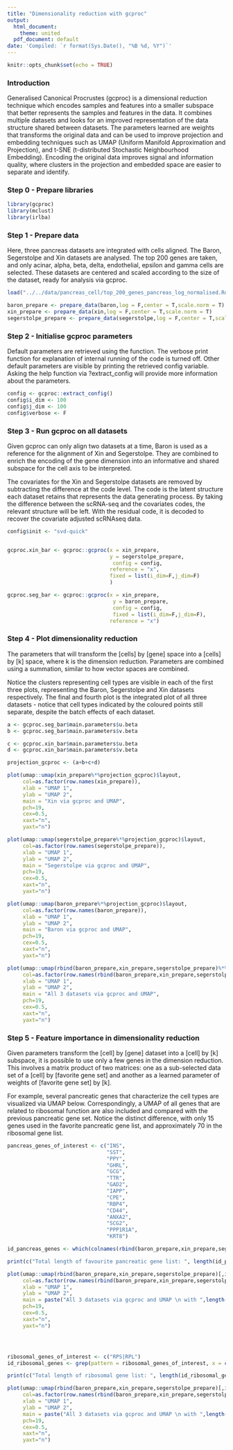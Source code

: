 ```yaml
---
title: "Dimensionality reduction with gcproc"
output:
  html_document:
    theme: united
  pdf_document: default
date: 'Compiled: `r format(Sys.Date(), "%B %d, %Y")`'
---
```


```r
knitr::opts_chunk$set(echo = TRUE)
```

### Introduction

Generalised Canonical Procrustes (gcproc) is a dimensional reduction technique which encodes samples and features into a smaller subspace that better represents the samples and features in the data. It combines multiple datasets and looks for an improved representation of the data structure shared between datasets. The parameters learned are weights that transforms the original data and can be used to improve projection and embedding techniques such as UMAP (Uniform Manifold Approximation and Projection), and t-SNE (t-distributed Stochastic Neighbourhood Embedding). Encoding the original data improves signal and information quality, where clusters in the projection and embedded space are easier to separate and identify.

### Step 0 - Prepare libraries

```r
library(gcproc)
library(mclust)
library(irlba)
```


### Step 1 - Prepare data

Here, three pancreas datasets are integrated with cells aligned. The Baron, Segerstolpe and Xin datasets are analysed. The top 200 genes are taken, and only acinar, alpha, beta, delta, endothelial, epsilon and gamma cells are selected. These datasets are centered and scaled according to the size of the dataset, ready for analysis via gcproc.

```r

load("../../data/pancreas_cell/top_200_genes_pancreas_log_normalised.Rdata")

baron_prepare <- prepare_data(baron,log = F,center = T,scale.norm = T)
xin_prepare <- prepare_data(xin,log = F,center = T,scale.norm = T)
segerstolpe_prepare <- prepare_data(segerstolpe,log = F,center = T,scale.norm = T)

```


### Step 2 - Initialise gcproc parameters

Default parameters are retrieved using the function. The verbose print function for explanation of internal running of the code is turned off. Other default parameters are visible by printing the retrieved config variable. Asking the help function via ?extract_config will provide more information about the parameters. 

```r

config <- gcproc::extract_config()
config$i_dim <- 100
config$j_dim <- 100
config$verbose <- F
```


### Step 3 - Run gcproc on all datasets

Given gcproc can only align two datasets at a time, Baron is used as a reference for the alignment of Xin and Segerstolpe. They are combined to enrich the encoding of the gene dimension into an informative and shared subspace for the cell axis to be interpreted.

The covariates for the Xin and Segerstolpe datasets are removed by subtracting the difference at the code level. The code is the latent structure each dataset retains that represents the data generating process. By taking the difference between the scRNA-seq and the covariates codes, the relevant structure will be left. With the residual code, it is decoded to recover the covariate adjusted scRNAseq data.

```r


config$init <- "svd-quick"


gcproc.xin_bar <- gcproc::gcproc(x = xin_prepare, 
                                 y = segerstolpe_prepare, 
                                  config = config,
                                 reference = "x",
                                 fixed = list(i_dim=F,j_dim=F)
                                 )

gcproc.seg_bar <- gcproc::gcproc(x = xin_prepare, 
                                  y = baron_prepare, 
                                  config = config,
                                  fixed = list(i_dim=F,j_dim=F),
                                 reference = "x")


```


### Step 4 - Plot dimensionality reduction

The parameters that will transform the [cells] by [gene] space into a [cells] by [k] space, where k is the dimension reduction. Parameters are combined using a summation, similar to how vector spaces are combined.

Notice the clusters representing cell types are visible in each of the first three plots, representing the Baron, Segerstolpe and Xin datasets respectively. The final and fourth plot is the integrated plot of all three datasets - notice that cell types indicated by the coloured points still separate, despite the batch effects of each dataset. 

```r

a <- gcproc.seg_bar$main.parameters$u.beta
b <- gcproc.seg_bar$main.parameters$v.beta

c <- gcproc.xin_bar$main.parameters$u.beta
d <- gcproc.xin_bar$main.parameters$v.beta

projection_gcproc <- (a+b+c+d)

plot(umap::umap(xin_prepare%*%projection_gcproc)$layout,
     col=as.factor(row.names(xin_prepare)), 
     xlab = "UMAP 1", 
     ylab = "UMAP 2", 
     main = "Xin via gcproc and UMAP",
     pch=19,
     cex=0.5,
     xaxt="n",
     yaxt="n")

plot(umap::umap(segerstolpe_prepare%*%projection_gcproc)$layout,
     col=as.factor(row.names(segerstolpe_prepare)), 
     xlab = "UMAP 1", 
     ylab = "UMAP 2", 
     main = "Segerstolpe via gcproc and UMAP",
     pch=19,
     cex=0.5,
     xaxt="n",
     yaxt="n")

plot(umap::umap(baron_prepare%*%projection_gcproc)$layout,
     col=as.factor(row.names(baron_prepare)), 
     xlab = "UMAP 1", 
     ylab = "UMAP 2", 
     main = "Baron via gcproc and UMAP",
     pch=19,
     cex=0.5,
     xaxt="n",
     yaxt="n")

plot(umap::umap(rbind(baron_prepare,xin_prepare,segerstolpe_prepare)%*%projection_gcproc)$layout,
     col=as.factor(row.names(rbind(baron_prepare,xin_prepare,segerstolpe_prepare))), 
     xlab = "UMAP 1", 
     ylab = "UMAP 2", 
     main = "All 3 datasets via gcproc and UMAP",
     pch=19,
     cex=0.5,
     xaxt="n",
     yaxt="n")


```

### Step 5 - Feature importance in dimensionality reduction

Given parameters transform the [cell] by [gene] dataset into a [cell] by [k] subspace, it is possible to use only a few genes in the dimension reduction. This involves a matrix product of two matrices: one as a sub-selected data set of a [cell] by [favorite gene set] and another as a learned parameter of weights of [favorite gene set] by [k]. 

For example, several pancreatic genes that characterize the cell types are visualized via UMAP below. Correspondingly, a UMAP of all genes that are related to ribosomal function are also included and compared with the previous pancreatic gene set. Notice the distinct difference, with only 15 genes used in the favorite pancreatic gene list, and approximately 70 in the ribosomal gene list.

```r


pancreas_genes_of_interest <- c("INS", 
                                "SST", 
                                "PPY", 
                                "GHRL", 
                                "GCG", 
                                "TTR", 
                                "GAD2", 
                                "IAPP", 
                                "CPE", 
                                "RBP4", 
                                "CD44", 
                                "ANXA2",
                                "SCG2",
                                "PPP1R1A",
                                "KRT8")

id_pancreas_genes <- which(colnames(rbind(baron_prepare,xin_prepare,segerstolpe_prepare)) %in% pancreas_genes_of_interest)

print(c("Total length of favourite pancreatic gene list: ", length(id_pancreas_genes)))

plot(umap::umap(rbind(baron_prepare,xin_prepare,segerstolpe_prepare)[,id_pancreas_genes]%*%(projection_gcproc[id_pancreas_genes,]))$layout,
     col=as.factor(row.names(rbind(baron_prepare,xin_prepare,segerstolpe_prepare))), 
     xlab = "UMAP 1", 
     ylab = "UMAP 2", 
     main = paste("All 3 datasets via gcproc and UMAP \n with ",length(id_pancreas_genes)," pancreatic genes",sep=""),
     pch=19,
     cex=0.5,
     xaxt="n",
     yaxt="n")




ribosomal_genes_of_interest <- c("RPS|RPL")
id_ribosomal_genes <- grep(pattern = ribosomal_genes_of_interest, x = colnames(rbind(baron_prepare,xin_prepare,segerstolpe_prepare)))

print(c("Total length of ribosomal gene list: ", length(id_ribosomal_genes)))

plot(umap::umap(rbind(baron_prepare,xin_prepare,segerstolpe_prepare)[,id_ribosomal_genes]%*%(projection_gcproc[id_ribosomal_genes,]))$layout,
     col=as.factor(row.names(rbind(baron_prepare,xin_prepare,segerstolpe_prepare))), 
     xlab = "UMAP 1", 
     ylab = "UMAP 2", 
     main = paste("All 3 datasets via gcproc and UMAP \n with ",length(id_ribosomal_genes)," RPS or RPL genes",sep=""),
     pch=19,
     cex=0.5,
     xaxt="n",
     yaxt="n")



```
